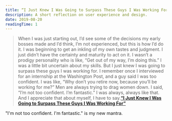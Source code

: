 ```yaml
---
title: “I Just Knew I Was Going to Surpass These Guys I Was Working For”
description: A short reflection on user experience and design.
date: 2019-08-20
readingTime: 1
---
```


>When I was just starting out, I’d see some of the decisions my early bosses made and I’d think, I’m not experienced, but this is how I’d do it. I was beginning to get an inkling of my own tastes and judgment. I just didn’t have the certainty and maturity to act on it. I wasn’t a prodigy personality who is like, “Get out of my way, I’m doing this.” I was a little bit uncertain about my skills. But I just knew I was going to surpass these guys I was working for. I remember once I interviewed for an internship at the Washington Post, and a guy said I was too confident. I was like, “Why don’t you retire now, because you’ll be working for me?” Men are always trying to drag women down. I said, “I’m not too confident. I’m fantastic.” I was always, always like that. And I appreciate that about myself, I have to say.**<a href="https://slate.com/human-interest/2018/10/kara-swisher-interview-best-worst-bosses.html">“I Just Knew I Was Going to Surpass These Guys I Was Working For”</a>**

"I'm not too confident. I'm fantastic." is my new mantra.